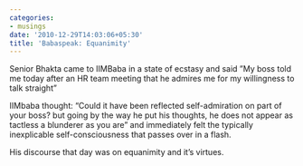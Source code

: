 ```yaml
---
categories:
- musings
date: '2010-12-29T14:03:06+05:30'
title: 'Babaspeak: Equanimity'
---
```


Senior Bhakta came to IIMBaba in a state of ecstasy and said ”My boss told me today after an HR team meeting that he admires me for my willingness to talk straight”

 IIMbaba thought: “Could it have been reflected self\-admiration on part of your boss? but going by the way he put his thoughts, he does not appear as tactless a blunderer as you are” and immediately felt the typically inexplicable self\-consciousness that passes over in a flash.

 His discourse that day was on equanimity and it’s virtues.

<!--
post-308
https://venugvgk.wordpress.com/2010/12/29/babaspeak-equanimity/
-->
